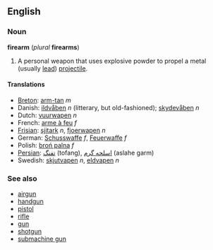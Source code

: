 ==English==
===Noun===
'''firearm''' (''plural'' '''firearms''')

#A personal weapon that uses explosive powder to propel a metal (usually [[lead]]) [[projectile]].

====Translations====
*[[Breton]]: [[arm-tan]] ''m''
*Danish: [[ildvåben]] ''n'' (litterary, but old-fashioned); [[skydevåben]] ''n''
*Dutch: [[vuurwapen]] ''n''
*French: [[arme à feu]] ''f''
*[[Frisian]]: [[sjitark]] ''n'', [[fjoerwapen]] ''n''
*German: [[Schusswaffe]] ''f'', [[Feuerwaffe]] ''f''
*Polish: [[broń palna]] ''f''
*[[Persian]]: [[تفنگ]] (tofang), [[اسلحه گرم]] (aslahe garm)
*Swedish:  [[skjutvapen]] ''n'', [[eldvapen]] ''n''

===See also===
*[[airgun]]
*[[handgun]]
*[[pistol]]
*[[rifle]]
*[[gun]]
*[[shotgun]]
*[[submachine gun]]